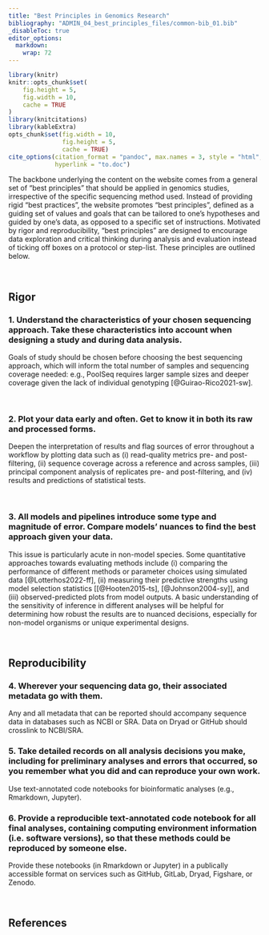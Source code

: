 ```yaml
---
title: "Best Principles in Genomics Research"
bibliography: "ADMIN_04_best_principles_files/common-bib_01.bib"
_disableToc: true
editor_options: 
  markdown: 
    wrap: 72
---
```


```r
library(knitr)
knitr::opts_chunk$set(
	fig.height = 5,
	fig.width = 10,
	cache = TRUE
)
library(knitcitations)
library(kableExtra)
opts_chunk$set(fig.width = 10,
               fig.height = 5,
               cache = TRUE)
cite_options(citation_format = "pandoc", max.names = 3, style = "html", 
             hyperlink = "to.doc")
```

The backbone underlying the content on the website comes from a general set of “best principles” that should be applied in genomics studies, irrespective of the specific sequencing method used. Instead of providing rigid “best practices", the website promotes “best principles”, defined as a guiding set of values and goals that can be tailored to one’s hypotheses and guided by one's data, as opposed to a specific set of instructions. Motivated by rigor and reproducibility, "best principles" are designed to encourage data exploration and critical thinking during analysis and evaluation instead of ticking off boxes on a protocol or step-list. These principles are outlined below.

<br>

## Rigor

### 1. Understand the characteristics of your chosen sequencing approach. Take these characteristics into account when designing a study and during data analysis. {.unlisted .unnumbered}

Goals of study should be chosen before choosing the best sequencing approach, which will inform the total number of samples and sequencing coverage needed: e.g., PoolSeq requires larger sample sizes and deeper coverage given the lack of individual genotyping [@Guirao-Rico2021-sw].

<br>

### 2. Plot your data early and often. Get to know it in both its raw and processed forms. {.unlisted .unnumbered}

Deepen the interpretation of results and flag sources of error throughout a workflow by plotting data such as (i) read-quality metrics pre- and post-filtering, (ii) sequence coverage across a reference and across samples, (iii) principal component analysis of replicates pre- and post-filtering, and (iv) results and predictions of statistical tests. 

<br>

### 3. All models and pipelines introduce some type and magnitude of error. Compare models’ nuances to find the best approach given your data. {.unlisted .unnumbered}

This issue is particularly acute in non-model species. Some quantitative approaches towards     evaluating methods include (i) comparing the performance of different methods or parameter choices using simulated data [@Lotterhos2022-ff], (ii) measuring their predictive strengths using model selection statistics [[@Hooten2015-ts], [@Johnson2004-sy]], and (iii) observed-predicted plots from model outputs. A basic understanding of the sensitivity of inference in different analyses will be helpful for determining how robust the results are to nuanced decisions, especially for non-model organisms or unique experimental designs.

<br>

## Reproducibility

### 4. Wherever your sequencing data go, their associated metadata go with them. {.unlisted .unnumbered}

Any and all metadata that can be reported should accompany sequence data in databases such as NCBI or SRA. Data on Dryad or GitHub should crosslink to NCBI/SRA.

### 5. Take detailed records on all analysis decisions you make, including for preliminary analyses and errors that occurred, so you remember what you did and can reproduce your own work. {.unlisted .unnumbered}

Use text-annotated code notebooks for bioinformatic analyses (e.g., Rmarkdown, Jupyter).

### 6. Provide a reproducible text-annotated code notebook for all final analyses, containing computing environment information (i.e. software versions), so that these methods could be reproduced by someone else. {.unlisted .unnumbered}

Provide these notebooks (in Rmarkdown or Jupyter) in a publically accessible format on services such as GitHub, GitLab, Dryad, Figshare, or Zenodo.

<br>

## References
